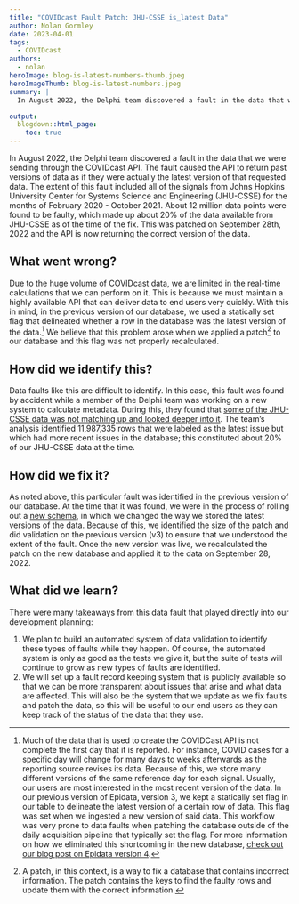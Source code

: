 ```yaml
---
title: "COVIDcast Fault Patch: JHU-CSSE is_latest Data"
author: Nolan Gormley
date: 2023-04-01
tags:
  - COVIDcast
authors:
  - nolan
heroImage: blog-is-latest-numbers-thumb.jpeg
heroImageThumb: blog-is-latest-numbers.jpeg
summary: | 
  In August 2022, the Delphi team discovered a fault in the data that we were sending through the COVIDcast API. The fault caused the API to return past versions of data as if they were actually the latest version of that requested data. The extent of this fault included all of the signals from Johns Hopkins University Center for Systems Science and Engineering (JHU-CSSE) for the months of February 2020 - October 2021. About 12 million data points were found to be faulty, which made up about 20% of the data available from JHU-CSSE as of the time of the fix. This was patched on September 28th, 2022 and the API is now returning the correct version of the data.

output:
  blogdown::html_page:
    toc: true
---
```


In August 2022, the Delphi team discovered a fault in the data that we were sending through the COVIDcast API. The fault caused the API to return past versions of data as if they were actually the latest version of that requested data. The extent of this fault included all of the signals from Johns Hopkins University Center for Systems Science and Engineering (JHU-CSSE) for the months of February 2020 - October 2021. About 12 million data points were found to be faulty, which made up about 20% of the data available from JHU-CSSE as of the time of the fix. This was patched on September 28th, 2022 and the API is now returning the correct version of the data.

## What went wrong?

Due to the huge volume of COVIDcast data, we are limited in the real-time calculations that we can perform on it. This is because we must maintain a highly available API that can deliver data to end users very quickly. With this in mind, in the previous version of our database, we used a statically set flag that delineated whether a row in the database was the latest version of the data.^[Much of the data that is used to create the COVIDCast API is not complete the first day that it is reported. For instance, COVID cases for a specific day will change for many days to weeks afterwards as the reporting source revises its data. Because of this, we store many different versions of the same reference day for each signal. Usually, our users are most interested in the most recent version of the data. In our previous version of Epidata, version 3, we kept a statically set flag in our table to delineate the latest version of a certain row of data. This flag was set when we ingested a new version of said data. This workflow was very prone to data faults when patching the database outside of the daily acquisition pipeline that typically set the flag. For more information on how we eliminated this shortcoming in the new database, [check out our blog post on Epidata version 4](https://delphi.cmu.edu/blog/2022/12/14/introducing-epidata-v4/).] We believe that this problem arose when we applied a patch^[A patch, in this context, is a way to fix a database that contains incorrect information. The patch contains the keys to find the faulty rows and update them with the correct information.] to our database and this flag was not properly recalculated.

## How did we identify this?
Data faults like this are difficult to identify. In this case, this fault was found by accident while a member of the Delphi team was working on a new system to calculate metadata. During this, they found that [some of the JHU-CSSE data was not matching up and looked deeper into it](https://github.com/cmu-delphi/covidcast-indicators/issues/1685). The team’s analysis identified 11,987,335 rows that were labeled as the latest issue but which had more recent issues in the database; this constituted about 20% of our JHU-CSSE data at the time.

## How did we fix it?

As noted above, this particular fault was identified in the previous version of our database. At the time that it was found, we were in the process of rolling out a [new schema](https://delphi.cmu.edu/blog/2022/12/14/introducing-epidata-v4/),  in which we changed the way we stored the latest versions of the data. Because of this, we identified the size of the patch and did validation on the previous version (v3) to ensure that we understood the extent of the fault. Once the new version was live, we recalculated the patch on the new database and applied it to the data on September 28, 2022.

## What did we learn?

There were many takeaways from this data fault that played directly into our development planning:

1. We plan to build an automated system of data validation to identify these types of faults while they happen. Of course, the automated system is only as good as the tests we give it, but the suite of tests will continue to grow as new types of faults are identified. 
2. We will set up a fault record keeping system that is publicly available so that we can be more transparent about issues that arise and what data are affected. This will also be the system that we update as we fix faults and patch the data, so this will be useful to our end users as they can keep track of the status of the data that they use.


